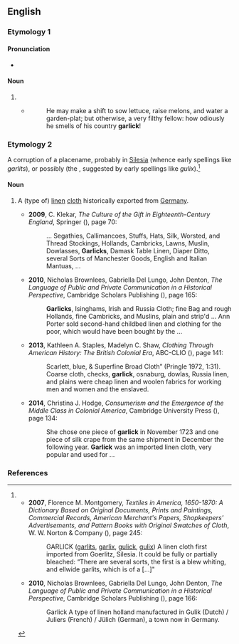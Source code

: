 {{also|Garlick}}
==English==

===Etymology 1===

====Pronunciation====
* {{rhymes|en|ɑː(ɹ)lɪk}}

====Noun====
{{en-noun}}

# {{archaic spelling of|en|garlic}}
#* {{RQ:Dryden Don Sebastian}}
#*: He may make a shift to sow lettuce, raise melons, and water a garden-plat; but otherwise, a very filthy fellow: how odiously he smells of his country '''garlick'''!

===Etymology 2===
A corruption of a placename, probably {{bor|en|de|Görlitz}} in [[Silesia]] (whence early spellings like ''garlits''), or possibly {{bor|en|nl|Gulik}} (the {{w|Duchy of Jülich}}, suggested by early spellings like ''gulix'').<ref>
* '''2007''', Florence M. Montgomery, ''Textiles in America, 1650-1870: A Dictionary Based on Original Documents, Prints and Paintings, Commercial Records, American Merchant's Papers, Shopkeepers' Advertisements, and Pattern Books with Original Swatches of Cloth'', W. W. Norton & Company ({{ISBN|9780393732245}}), page 245:
*: GARLICK ([[garlits]], [[garlix]], [[gulick]], [[gulix]]) A linen cloth first imported from Goerlitz, Silesia. It could be fully or partially bleached: “There are several sorts, the first is a blew whiting, and ellwide garlits, which is of a&nbsp;[...]"
* '''2010''', Nicholas Brownlees, Gabriella Del Lungo, John Denton, ''The Language of Public and Private Communication in a Historical Perspective'', Cambridge Scholars Publishing ({{ISBN|9781443822022}}), page 166:
*: Garlick A type of linen holland manufactured in Gulik (Dutch) / Juliers (French) / Jülich (German), a town now in Germany.
</ref>

====Noun====
{{en-noun}}

# {{lb|en|historical}} A (type of) [[linen]] [[cloth]] historically exported from [[Germany]].
#* '''2009''', C. Klekar, ''The Culture of the Gift in Eighteenth-Century England'', Springer ({{ISBN|9780230618411}}), page 70:
#*: ... Segathies, Callimancoes, Stuffs, Hats, Silk, Worsted, and Thread Stockings, Hollands, Cambricks, Lawns, Muslin, Dowlasses, '''Garlicks''', Damask Table Linen, Diaper Ditto, several Sorts of Manchester Goods, English and Italian Mantuas,&nbsp;...
#* '''2010''', Nicholas Brownlees, Gabriella Del Lungo, John Denton, ''The Language of Public and Private Communication in a Historical Perspective'', Cambridge Scholars Publishing ({{ISBN|9781443822022}}), page 165:
#*: '''Garlicks''', Isinghams, Irish and Russia Cloth; fine Bag and rough Hollands, fine Cambricks, and Muslins, plain and strip&#39;d ... Ann Porter sold second-hand childbed linen and clothing for the poor, which would have been bought by the&nbsp;...
#* '''2013''', Kathleen A. Staples, Madelyn C. Shaw, ''Clothing Through American History: The British Colonial Era'', ABC-CLIO ({{ISBN|9780313084607}}), page 141:
#*: Scarlett, blue, &amp; Superfine Broad Cloth” (Pringle 1972, 1:31). Coarse cloth, checks, '''garlick''', osnaburg, dowlas, Russia linen, and plains were cheap linen and woolen fabrics for working men and women and the enslaved.
#* '''2014''', Christina J. Hodge, ''Consumerism and the Emergence of the Middle Class in Colonial America'', Cambridge University Press ({{ISBN|9781107034396}}), page 134:
#*: She chose one piece of '''garlick''' in November 1723 and one piece of silk crape from the same shipment in December the following year. '''Garlick''' was an imported linen cloth, very popular and used for&nbsp;...

===References===
<references/>

{{C|en|Fabrics}}